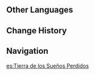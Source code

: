 {{Location Infobox
|image        = Land of Grounded Dreams.png
|type         = Point of Interest
|region       = Sumeru
|subregion    = Dharma Forest
|area         = Lost Nursery
|subarea      = Old Vanarana
}}
{{Location Intro|description=<p>It is unlocked during the [[Aranyaka]]: Part III - [[Nursery of Lost Dreams]] quest, ''[[For All Children Who Long for Life]]''.</p><p>[[Marana's Avatar]] is located here until its defeat, after which [[Arama]] plants themselves here to become the new Ashvattha Tree.}}
<!--
==Points of Interest==
{| class="article-table alternating-colors-table" style="width: 100%;"
! style="width: 25%;" |Name
! style="width: 50%;" |Description
! style="width: 25%;" |Image
|- id=""
|
|
|
|}

===Local Specialties===
* {{Item|}}

==Trivia==
===Etymology===
-->
==Other Languages==
{{Other Languages
|en      = Land of Grounded Dreams
|zhs     = 失梦的国土
|zhs_rm  = Shī Mèng de Guótǔ
|zht     = 失夢的國土
|zht_rm  = Shī Mèng de Guótǔ
|zh_tl   = 
|ja      = {{Rubi|失|しつ|夢|む|の|&nbsp;|国|こく|土|ど}}
|ja_rm   = Shitsumu no Kokudo
|ja_tl   = Dream Lost Territory
|ko      = 꿈을 잃은 국토
|ko_rm   = Kkumeul Ireun Gukto
|ko_tl   = Dream Lost Territory
|es      = Tierra de los Sueños Perdidos
|es_tl   = Land of the Lost Dreams
|fr      = Terre des rêves échoués
|fr_tl   = Land of Grounded Dreams
|fr_note = Also means "Land of Failed Dreams"
|ru      = Земля утраченных сновидений
|ru_tl   = Land of Lost Dreams
|th      = Land of Grounded Dreams
|vi      = Vùng Đất Mất Giấc Mơ
|vi_tl   = 
|de      = Reich der verlorenen Träume
|de_tl   = Realm of Lost Dreams
|id      = Land of Grounded Dreams
|pt      = Terra dos Sonhos Perdidos
|pt_tl   = Land of the Lost Dreams
|tr      = Gerçekçi Düşler Diyarı
|tr_tl   = 
|it      = Terra dei Sogni Sepolti
|it_tl   = Land of Grounded Dreams
}}

==Change History==
{{Change History|3.0}}
<!--
==References==
{{Reflist}}
-->
==Navigation==
{{PoI Navbox|Sumeru}}

[[es:Tierra de los Sueños Perdidos]]